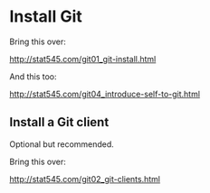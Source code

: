 # Install Git

Bring this over:

<http://stat545.com/git01_git-install.html>

And this too:

<http://stat545.com/git04_introduce-self-to-git.html>

## Install a Git client

Optional but recommended.

Bring this over:

<http://stat545.com/git02_git-clients.html>
